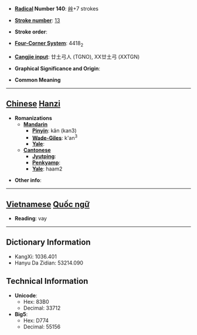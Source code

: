 * '''[[Wiktionary:Chinese radical index| Radical]] Number 140''': [[Wiktionary:Chinese radical index 艸|艸]]+7 strokes

* '''[[Wiktionary:Chinese total strokes index|Stroke number]]''': [[Wiktionary:Chinese total strokes index 13|13]]

* '''Stroke order''': 

* '''[[Wiktionary:Chinese four corner index|Four-Corner System]]''': 4418<sub>2</sub>

* '''[[Wiktionary:Chinese Cangjie index|Cangjie input]]''': 廿土弓人 (TGNO), XX廿土弓 (XXTGN)

* '''Graphical Significance and Origin''': 

* '''Common Meaning'''

----

== [[Chinese]] [[Hanzi]] ==

* '''Romanizations'''
** '''[[Mandarin]]'''
*** '''[[Pinyin]]''': kǎn (kan3)
*** '''[[Wade-Giles]]''': k'an<sup>3</sup>
*** '''[[Yale]]''': 
** '''[[Cantonese]]'''
*** '''[[Jyutping]]''':
*** '''[[Penkyamp]]''': 
*** '''[[Yale]]''': haam2

* '''Other info''': 


----

== [[Vietnamese]] [[Quốc ngữ]] ==

* '''Reading''': vay

----

== Dictionary Information ==

* KangXi: 1036.401
* Hanyu Da Zidian: 53214.090

== Technical Information ==

* '''Unicode''':
** Hex: 83B0
** Decimal: 33712
* '''Big5''':
** Hex: D774
** Decimal: 55156